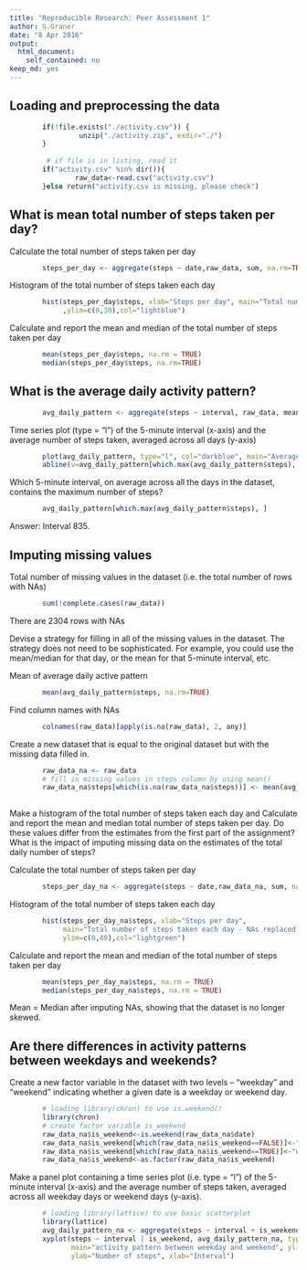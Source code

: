 ```yaml
---
title: "Reproducible Research: Peer Assessment 1"
author: G.Graner
date: "8 Apr 2016"
output: 
  html_document: 
    self_contained: no
keep_md: yes
---
```


## Loading and preprocessing the data

```r
        if(!file.exists("./activity.csv")) {
                 unzip("./activity.zip", exdir="./")
        }
        
         # if file is in listing, read it
        if("activity.csv" %in% dir()){
                raw_data<-read.csv("activity.csv")
        }else return("activity.csv is missing, please check")

```

## What is mean total number of steps taken per day?

Calculate the total number of steps taken per day
```r
        steps_per_day <- aggregate(steps ~ date,raw_data, sum, na.rm=TRUE)
```

Histogram of the total number of steps taken each day
```r
        hist(steps_per_day$steps, xlab="Steps per day", main="Total number of steps taken each day"
             ,ylim=c(0,30),col="lightblue")
```

Calculate and report the mean and median of the total number of steps taken per day
```r
        mean(steps_per_day$steps, na.rm = TRUE)
        median(steps_per_day$steps, na.rm=TRUE)
```

## What is the average daily activity pattern?
```r
        avg_daily_pattern <- aggregate(steps ~ interval, raw_data, mean, na.rm=TRUE)
```

Time series plot (type = "l") of the 5-minute interval (x-axis) and the average number of steps taken, averaged across all days (y-axis)
```r
        plot(avg_daily_pattern, type="l", col="darkblue", main="Average daily active pattern", ylim=c(0,250))
        abline(v=avg_daily_pattern[which.max(avg_daily_pattern$steps), ]$interval, col="grey")
```

Which 5-minute interval, on average across all the days in the dataset, contains the maximum number of steps?
```r
        avg_daily_pattern[which.max(avg_daily_pattern$steps), ]
```
Answer: Interval 835.

## Imputing missing values

Total number of missing values in the dataset (i.e. the total number of rows with NAs)
```r
        sum(!complete.cases(raw_data))
```
There are 2304 rows with NAs

Devise a strategy for filling in all of the missing values in the dataset. The strategy does not need to be sophisticated. For example, you could use the mean/median for that day, or the mean for that 5-minute interval, etc.

Mean of average daily active pattern
```r
        mean(avg_daily_pattern$steps, na.rm=TRUE)  
```

Find column names with NAs
```r
        colnames(raw_data)[apply(is.na(raw_data), 2, any)]
```

Create a new dataset that is equal to the original dataset but with the missing data filled in.
```r
        raw_data_na <- raw_data
        # fill in missing values in steps column by using mean()
        raw_data_na$steps[which(is.na(raw_data_na$steps))] <- mean(avg_daily_pattern$steps, na.rm=TRUE)  
        
```

Make a histogram of the total number of steps taken each day and Calculate and report the mean and median total number of steps taken per day. Do these values differ from the estimates from the first part of the assignment? What is the impact of imputing missing data on the estimates of the total daily number of steps?

Calculate the total number of steps taken per day
```r
        steps_per_day_na <- aggregate(steps ~ date,raw_data_na, sum, na.rm=TRUE)
```

Histogram of the total number of steps taken each day
```r
        hist(steps_per_day_na$steps, xlab="Steps per day", 
             main="Total number of steps taken each day - NAs replaced with mean",
             ylim=c(0,40),col="lightgreen")
```

Calculate and report the mean and median of the total number of steps taken per day
```r
        mean(steps_per_day_na$steps, na.rm = TRUE)
        median(steps_per_day_na$steps, na.rm = TRUE)
```

Mean = Median after imputing NAs, showing that the dataset is no longer skewed.

## Are there differences in activity patterns between weekdays and weekends?

Create a new factor variable in the dataset with two levels – “weekday” and “weekend” indicating whether a given date is a weekday or weekend day.
```r
        # loading library(chron) to use is.weekend()
        library(chron)
        # create factor variable is_weekend
        raw_data_na$is_weekend<-is.weekend(raw_data_na$date)
        raw_data_na$is_weekend[which(raw_data_na$is_weekend==FALSE)]<-"weekday"
        raw_data_na$is_weekend[which(raw_data_na$is_weekend==TRUE)]<-"weekend"
        raw_data_na$is_weekend<-as.factor(raw_data_na$is_weekend)
```

Make a panel plot containing a time series plot (i.e. type = "l") of the 5-minute interval (x-axis) and the average number of steps taken, averaged across all weekday days or weekend days (y-axis).
```r
        # loading library(lattice) to use basic scatterplot
        library(lattice)
        avg_daily_pattern_na <- aggregate(steps ~ interval + is_weekend, raw_data_na, mean, na.rm=TRUE)
        xyplot(steps ~ interval | is_weekend, avg_daily_pattern_na, type="l", col="darkblue", 
               main="activity pattern between weekday and weekend", ylim=c(0,250), layout=c(1,2), 
               ylab="Number of steps", xlab="Interval")
        
```

